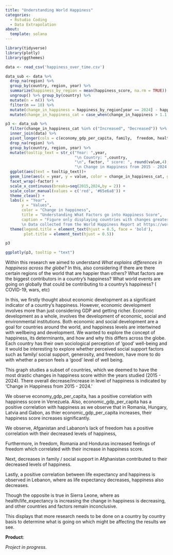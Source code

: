 ```yaml
---
title: "Understanding World Happiness"
categories:
  - Rstudio Coding 
  - Data Extrapolation
about: 
  template: solana
---
```


```r
library(tidyverse)
library(plotly)
library(ggthemes)

data <- read_csv('happiness_over_time.csv')

data_sub <- data %>% 
  drop_na(region) %>% 
  group_by(country, region, year) %>% 
  summarize(happiness_by_region = mean(happiness_score, na.rm = TRUE)) %>%
  ungroup() %>% group_by(country) %>%
  mutate(n = n()) %>%
  filter(n == 10) %>%
  mutate(change_in_happiness = happiness_by_region[year == 2024] - happiness_by_region[year == 2015]) %>% 
  mutate(change_in_happiness_cat = case_when(change_in_happiness > 1.1 ~ 'Increased', change_in_happiness < -1.1 ~'Decreased', TRUE ~'Stable')) 

p3 <- data_sub %>%  
  filter(change_in_happiness_cat %in% c("Increased", "Decreased")) %>% 
  inner_join(data) %>% 
  pivot_longer(cols = c(economy_gdp_per_capita, family,  freedom, health_life_expectancy,  trust_government_corruption, generosity), names_to = "factor", values_to = "value") %>% 
  drop_na(region) %>% 
  group_by(country, region, year) %>% 
  mutate(tooltip_text = str_c("Year: ",year,
                              "\n Country: ",country,
                              "\n", factor, " score: ", round(value,4),
                              "\n Change in Happiness from 2015 - 2024: ",change_in_happiness_cat)) %>%
  ggplot(aes(text = tooltip_text))+
  geom_line(aes(x = year, y = value, color = change_in_happiness_cat, group = country), alpha = 0.75) +
  facet_wrap(~factor) +
  scale_x_continuous(breaks=seq(2015,2024,by = 2)) +
  scale_color_manual(values = c('red', '#65e6a8')) +
  theme_clean() +
  labs(x = "Year", 
       y = "Values", 
       color = "Change in happiness", 
       title = "Understanding What Factors go into Happiness Score", 
       caption = "Figure only displaying countries with changes greater than +/- 1.1 unit change
       \n Data collected from the World Happiness Report at https://worldhappiness.report/data/") +
  theme(legend.title = element_text(hjust = 0.5, face = 'bold'), 
        plot.title = element_text(hjust = 0.5)) 

p3

ggplotly(p3, tooltip = "text")
```

Within this research we aimed to understand *What explains differences in happiness across the globe?* In this, also considering if there are there certain regions of the world that are happier than others? What factors are the biggest contributors in a country's happiness? What world events are going on globally that could be contributing to a country's happiness? ( COVID-19, wars, etc) 

In this, we firstly thought about economic development as a significant indicator of a country's happiness. However, economic development involves more than just considering GDP and getting richer. Economic development as a whole, involves the development of economic, social and environmental institutions. Both economic and social development are a goal for countries around the world, and happiness levels are intertwined with wellbeing and development. We wanted to explore the concept of happiness, its determinants, and how and why this differs across the globe. Each country has their own sociological perception of 'good' well-being and it would be interesting to explore whether perceived social support factors such as family/ social support, generosity, and freedom, have more to do with whether a person feels a 'good' level of well being.

This graph studies a subset of countries, which we deemed to have the most drastic changes in happiness score within the years studied (2015 - 2024). There overall decrease/increase in level of happiness is indicated by 'Change in Happiness from 2015 - 2024.'

We observe economy_gdp_per_capita, has a positive correlation with happiness score in Venezuela. Also, economic_gdp_per_capita has a positive correlation with happiness as we observe that in Romania, Hungary, Latvia and Gabon, as thier economic_gdp_per_capita increases, their happiness score increases significantly.

We observe, Afganistan and Labanon's lack of freedom has a positive correlation with their decreased levels of happiness,

Furthermore, in freedom, Romania and Honduras increased feelings of freedom which correlated with their increase in happiness score.

Next, decreases in family / social support in Afghanistan contributed to their decreased levels of happiness.

Lastly, a positive correlation between life expectancy and happiness is observed in Lebanon, where as life expectancy decreases, happiness also decreases.

Though the opposite is true in Sierra Leone, where as health/life_expectancy is increasing the change in happiness is decreasing, and other countries and factors remain inconclusive.

This displays that more research needs to be done on a country by country basis to determine what is going on which might be affecting the results we see.

**Product**:

*Project in progress.*
